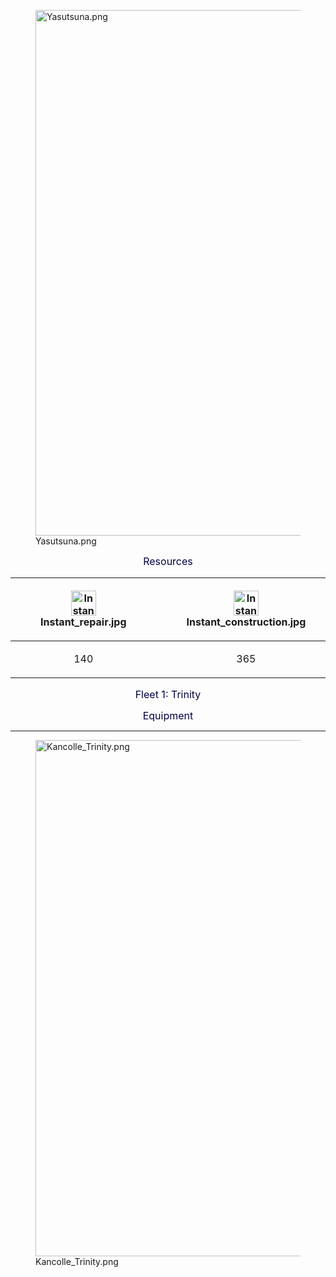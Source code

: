 
[[File:Yasutsuna.png|left|841x841px]]

<div align="center">
<font size=3><font color=#000040>Resources</font></font>
</div>


{| class="wikitable" align="center"
![[File:Instant repair.jpg|40x40px]]
![[File:Instant construction.jpg|40x40px]]
![[File:Development material.jpg|40x40px]]
![[File:Improvement Materials.png|40x40px]]
![[File:Medal.png|centre|40x40px]]
![[File:Blueprint.png|centre|40x40px]]
![[File:Fuel.png|30x30px]]
![[File:Ammunition.png|30x30px]]
![[File:Steel.png|30x30px]]
![[File:Bauxite.png|30x30px]]
![[File:Furniture box large.jpg|35x35px]]
|-
| style="text-align: center;" |140
| style="text-align: center;" |365
| style="text-align: center;" |178
| style="text-align: center;" |40
| style="text-align: center;" |3
| style="text-align: center;" |2
| style="text-align: center;" |~10,000
| style="text-align: center;" |~5,000
| style="text-align: center;" |~187,000
| style="text-align: center;" |~97,000
| style="text-align: center;" |183,600
|}

<div align="center">
<font size=3><font color=#000040>Fleet 1: Trinity</font></font>
</div>
<div align="center">
{{ShipCardKai|Hibiki/Kai Ni|size=125px}}
{{ShipCardKai|Yamato/Kai|size=125px}}
{{ShipCardKai|Taihou/Kai|size=125px}}
{{ShipCardKai|Haruna/Kai Ni|size=125px}}
{{ShipCardKai|Ro-500|size=125px}}
{{ShipCardKai|Bismarck/Kai|size=125px}}
</div>

<div align="center">
<font size=3><font color=#000040>Equipment</font></font>
</div>
----
[[File:Kancolle_Trinity.png|left|826x826px]]